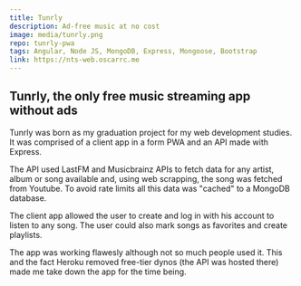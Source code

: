 ```yaml
---
title: Tunrly
description: Ad-free music at no cost
image: media/tunrly.png
repo: tunrly-pwa
tags: Angular, Node JS, MongoDB, Express, Mongoose, Bootstrap
link: https://nts-web.oscarrc.me
---
```


## Tunrly, the only free music streaming app without ads

Tunrly was born as my graduation project for my web development studies. It was comprised of a client app in a form PWA and an API made with Express.

The API used LastFM and Musicbrainz APIs to fetch data for any artist, album or song available and, using web scrapping, the song was fetched from Youtube. To avoid rate limits all this data was "cached" to a MongoDB database.

The client app allowed the user to create and log in with his account to listen to any song. The user could also mark songs as favorites and create playlists.

The app was working flawesly although not so much people used it. This and the fact Heroku removed free-tier dynos (the API was hosted there) made me take down the app for the time being.
